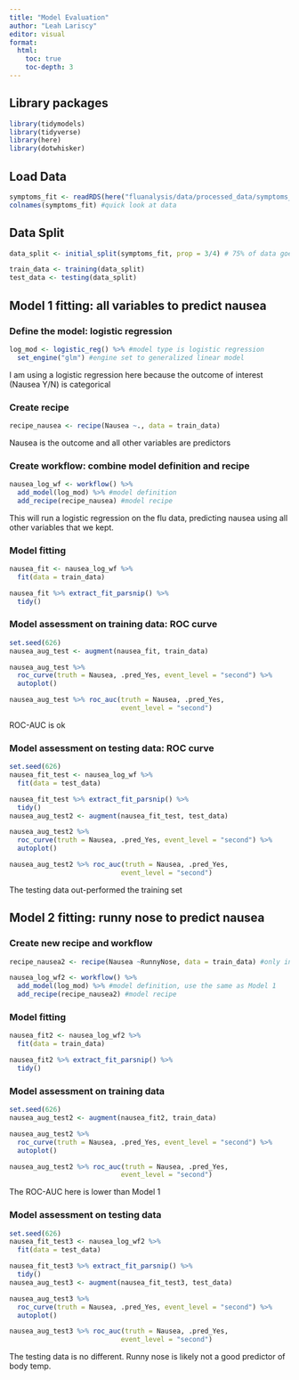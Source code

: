 ```yaml
---
title: "Model Evaluation"
author: "Leah Lariscy"
editor: visual
format:
  html:
    toc: true
    toc-depth: 3
---
```


## Library packages

```r
library(tidymodels)
library(tidyverse)
library(here)
library(dotwhisker)
```

## Load Data

```r
symptoms_fit <- readRDS(here("fluanalysis/data/processed_data/symptoms_clean.RDS"))
colnames(symptoms_fit) #quick look at data
```

## Data Split

```r
data_split <- initial_split(symptoms_fit, prop = 3/4) # 75% of data goes into training set

train_data <- training(data_split)
test_data <- testing(data_split)
```

## Model 1 fitting: all variables to predict nausea

### Define the model: logistic regression

```r
log_mod <- logistic_reg() %>% #model type is logistic regression 
  set_engine("glm") #engine set to generalized linear model
```

I am using a logistic regression here because the outcome of interest (Nausea Y/N) is categorical

### Create recipe

```r
recipe_nausea <- recipe(Nausea ~., data = train_data)
```

Nausea is the outcome and all other variables are predictors

### Create workflow: combine model definition and recipe

```r
nausea_log_wf <- workflow() %>% 
  add_model(log_mod) %>% #model definition 
  add_recipe(recipe_nausea) #model recipe
```

This will run a logistic regression on the flu data, predicting nausea using all other variables that we kept.

### Model fitting

```r
nausea_fit <- nausea_log_wf %>% 
  fit(data = train_data)

nausea_fit %>% extract_fit_parsnip() %>% 
  tidy()
```

### Model assessment on training data: ROC curve

```r
set.seed(626)
nausea_aug_test <- augment(nausea_fit, train_data)

nausea_aug_test %>% 
  roc_curve(truth = Nausea, .pred_Yes, event_level = "second") %>% 
  autoplot()

nausea_aug_test %>% roc_auc(truth = Nausea, .pred_Yes, 
                            event_level = "second")
```

ROC-AUC is ok

### Model assessment on testing data: ROC curve

```r
set.seed(626)
nausea_fit_test <- nausea_log_wf %>% 
  fit(data = test_data)

nausea_fit_test %>% extract_fit_parsnip() %>% 
  tidy()
nausea_aug_test2 <- augment(nausea_fit_test, test_data)

nausea_aug_test2 %>% 
  roc_curve(truth = Nausea, .pred_Yes, event_level = "second") %>% 
  autoplot()

nausea_aug_test2 %>% roc_auc(truth = Nausea, .pred_Yes, 
                            event_level = "second")
```

The testing data out-performed the training set

## Model 2 fitting: runny nose to predict nausea

### Create new recipe and workflow

```r
recipe_nausea2 <- recipe(Nausea ~RunnyNose, data = train_data) #only include runny nose

nausea_log_wf2 <- workflow() %>% 
  add_model(log_mod) %>% #model definition, use the same as Model 1
  add_recipe(recipe_nausea2) #model recipe
```

### Model fitting

```r
nausea_fit2 <- nausea_log_wf2 %>% 
  fit(data = train_data)

nausea_fit2 %>% extract_fit_parsnip() %>% 
  tidy()
```

### Model assessment on training data

```r
set.seed(626)
nausea_aug_test2 <- augment(nausea_fit2, train_data)

nausea_aug_test2 %>% 
  roc_curve(truth = Nausea, .pred_Yes, event_level = "second") %>% 
  autoplot()

nausea_aug_test2 %>% roc_auc(truth = Nausea, .pred_Yes, 
                            event_level = "second")
```

The ROC-AUC here is lower than Model 1

### Model assessment on testing data

```r
set.seed(626)
nausea_fit_test3 <- nausea_log_wf2 %>% 
  fit(data = test_data)

nausea_fit_test3 %>% extract_fit_parsnip() %>% 
  tidy()
nausea_aug_test3 <- augment(nausea_fit_test3, test_data)

nausea_aug_test3 %>% 
  roc_curve(truth = Nausea, .pred_Yes, event_level = "second") %>% 
  autoplot()

nausea_aug_test3 %>% roc_auc(truth = Nausea, .pred_Yes, 
                            event_level = "second")
```

The testing data is no different. Runny nose is likely not a good predictor of body temp.

